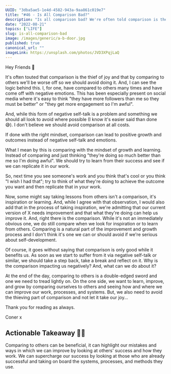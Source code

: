 ```yaml
---
UUID: "3dba5ae5-1e4d-4582-943a-9aa861c019e7"
title: "#46 - Is All Comparison Bad?"
description: "Is all comparison bad? We're often told comparison is the thief of joy and happiness but is it? Or, can comparison help us achieve our goals sooner..."
date: "2022-08-21"
topics: ["LIFE"]
slug: is-all-comparison-bad
image: /images/generic/a-b-door.jpg
published: true
canonical_url: ""
imageLink: https://unsplash.com/photos/JVD3XPqjLaQ
---
```


Hey Friends 👋

It's often touted that comparison is the thief of joy and that by comparing to others we'll be worse off so we should avoid doing it. And, I can see the logic behind this. I, for one, have compared to others many times and have come off with negative emotions. This has been especially present on social media where it's easy to think "they have more followers than me so they must be better" or "they get more engagement so I'm awful".

And, while this form of negative self-talk is a problem and something we should all look to avoid where possible (I know it's easier said than done 😅). I don't believe we should avoid comparison at all costs.

If done with the right mindset, comparison can lead to positive growth and outcomes instead of negative self-talk and emotions.

What I mean by this is comparing with the mindset of growth and learning. Instead of comparing and just thinking "they're doing so much better than me so I'm doing awful". We should try to learn from their success and see if we can replicate it in our work.

So, next time you see someone's work and you think that's cool or you think "I wish I had that"; try to think of what they're doing to achieve the outcome you want and then replicate that in your work.

Now, some might say taking lessons from others isn't a comparison, it's inspiration or learning. And, while I agree with that observation, I would also add that in the process of taking inspiration, we're admitting that our current version of X needs improvement and that what they're doing can help us improve it. And, right there is the comparison. While it's not an immediately obvious one, we do still compare when we look for inspiration or to learn from others. Comparing is a natural part of the improvement and growth process and I don't think it's one we can or should avoid if we're serious about self-development.

Of course, it goes without saying that comparison is only good while it benefits us. As soon as we start to suffer from it via negative self-talk or similar, we should take a step back, take a break and reflect on it. Why is the comparison impacting us negatively? And, what can we do about it?

At the end of the day, comparing to others is a double-edged sword and one we need to tread lightly on. On the one side, we want to learn, improve, and grow by comparing ourselves to others and seeing how and where we can improve our work, processes, and systems. But, we also need to avoid the thieving part of comparison and not let it take our joy...

Thank you for reading as always.

Coner x

## Actionable Takeaway 🏃‍♀️

Comparing to others can be beneficial, it can highlight our mistakes and ways in which we can improve by looking at others' success and how they work. We can supercharge our success by looking at those who are already successful and taking on board the systems, processes, and methods they use.
